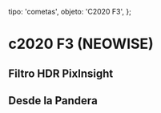 
  tipo: 'cometas',
  objeto: 'C2020 F3',
};

# c2020 F3 (NEOWISE)

<Imagen
  src="registro/c2020-f3_20200719_2020f3.jpg"
  fecha="20200719"
/>

<Imagen
  src="registro/c2020-f3_20200719_2020f3hdr.jpg"
  fecha="20200719"
/>

<Imagen
  src="registro/c2020-f3_20200719_re3.jpg"
  fecha="20200719"
/>

## Filtro HDR Pixlnsight

<Imagen
  src="registro/c2020-f3_20200717_2020f3_20200717_i88co.jpg"
  fecha="20200717"
/>

<Imagen
  src="registro/c2020-f3_20200717_2020f3_20200717_i88pro.jpg"
  fecha="20200717"
/>

<Imagen
  src="registro/c2020-f3_20200717_2020f3_20200717_i88.jpg"
  fecha="20200717"
/>

## Desde la Pandera

<Imagen
  src="registro/c2020-f3_20200706_2020f3_50mm.gif"
  fecha="20200706"
  desc="Objetivo 50mm"
/>

<Imagen
  src="registro/c2020-f3_20200706_2020f3_20200706_i88.jpg"
  fecha="20200706"
  desc="Recorte imagen TS 65mm"
/>
